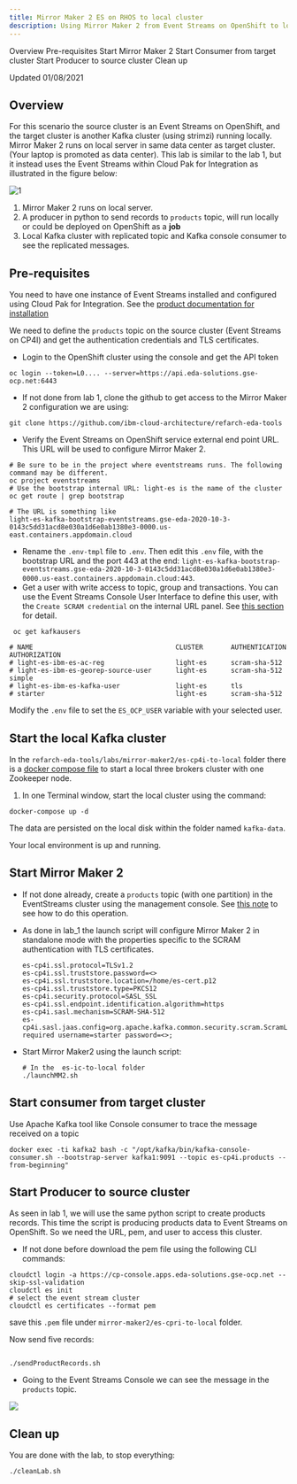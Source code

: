```yaml
---
title: Mirror Maker 2 ES on RHOS to local cluster
description: Using Mirror Maker 2 from Event Streams on OpenShift to local cluster
---
```


<AnchorLinks>
  <AnchorLink>Overview</AnchorLink>
  <AnchorLink>Pre-requisites</AnchorLink>
  <AnchorLink>Start Mirror Maker 2</AnchorLink>
  <AnchorLink>Start Consumer from target cluster</AnchorLink>
  <AnchorLink>Start Producer to source cluster</AnchorLink>
  <AnchorLink>Clean up</AnchorLink>
</AnchorLinks>

Updated 01/08/2021

## Overview

For this scenario the source cluster is an Event Streams on OpenShift, and the target cluster is another Kafka cluster (using strimzi) running locally. Mirror Maker 2 runs on local server in same data center as target cluster. (Your laptop is promoted as data center). This lab is similar to the lab 1, but it instead uses the Event Streams within Cloud Pak for Integration as illustrated in the figure below:

 ![1](../images/mm2-lab2.png)

 1. Mirror Maker 2 runs on local server.
 2. A producer in python to send records to `products` topic, will run locally or could be deployed on OpenShift as a **job**
 3. Local Kafka cluster with replicated topic and Kafka console consumer to see the replicated messages.

## Pre-requisites

You need to have one instance of Event Streams installed and configured using Cloud Pak for Integration. See the [product documentation for installation](https://ibm.github.io/event-streams/installing/installing/)

We need to define the `products` topic on the source cluster (Event Streams on CP4I) and get the authentication credentials and TLS certificates.

* Login to the OpenShift cluster using the console and get the API token

 ```shell
 oc login --token=L0.... --server=https://api.eda-solutions.gse-ocp.net:6443
 ```

* If not done from lab 1, clone the github to get access to the Mirror Maker 2 configuration we are using:

 ```shell
 git clone https://github.com/ibm-cloud-architecture/refarch-eda-tools
 ```

* Verify the Event Streams on OpenShift service external end point URL. This URL will be used to configure Mirror Maker 2. 

 ```shell
 # Be sure to be in the project where eventstreams runs. The following command may be different.
 oc project eventstreams
 # Use the bootstrap internal URL: light-es is the name of the cluster
 oc get route | grep bootstrap

 # The URL is something like
 light-es-kafka-bootstrap-eventstreams.gse-eda-2020-10-3-0143c5dd31acd8e030a1d6e0ab1380e3-0000.us-east.containers.appdomain.cloud 
 ```

* Rename the `.env-tmpl` file to `.env`. Then edit this `.env` file, with the bootstrap URL and the port 443 at the end: `light-es-kafka-bootstrap-eventstreams.gse-eda-2020-10-3-0143c5dd31acd8e030a1d6e0ab1380e3-0000.us-east.containers.appdomain.cloud:443`.
* Get a user with write access to topic, group and transactions. You can use the Event Streams Console User Interface to define this user,  with the `Create SCRAM credential` on the internal URL panel. See [this section](/use-cases/overview/pre-requisites#getting-scram-authentication-from-event-streams-on-openshift) for detail.

 ```shell
  oc get kafkausers

 # NAME                                    CLUSTER       AUTHENTICATION   AUTHORIZATION
 # light-es-ibm-es-ac-reg                  light-es      scram-sha-512    
 # light-es-ibm-es-georep-source-user      light-es      scram-sha-512    simple
 # light-es-ibm-es-kafka-user              light-es      tls   
 # starter                                 light-es      scram-sha-512           
 ```

Modify the `.env` file to set the `ES_OCP_USER` variable with your selected user.

## Start the local Kafka cluster

In the `refarch-eda-tools/labs/mirror-maker2/es-cp4i-to-local` folder there is a [docker compose file](https://raw.githubusercontent.com/refarch-eda-tools/labs/mirror-maker2/es-cp4i-to-local/master/docker-compose.yml) to start a local three brokers cluster with one Zookeeper node.

1. In one Terminal window, start the local cluster using the command:

```shell
docker-compose up -d
```

The data are persisted on the local disk within the folder named `kafka-data`.

Your local environment is up and running.

## Start Mirror Maker 2

* If not done already, create a `products` topic (with one partition) in the EventStreams cluster using the management console. See [this note](/use-cases/overview/pre-requisites#creating-event-streams-topics) to see how to do this operation.
* As done in lab_1 the launch script will configure Mirror Maker 2 in standalone mode with the properties specific to the SCRAM authentication with TLS certificates.

    ```properties
    es-cp4i.ssl.protocol=TLSv1.2
    es-cp4i.ssl.truststore.password=<>
    es-cp4i.ssl.truststore.location=/home/es-cert.p12
    es-cp4i.ssl.truststore.type=PKCS12
    es-cp4i.security.protocol=SASL_SSL
    es-cp4i.ssl.endpoint.identification.algorithm=https
    es-cp4i.sasl.mechanism=SCRAM-SHA-512
    es-cp4i.sasl.jaas.config=org.apache.kafka.common.security.scram.ScramLoginModule required username=starter password=<>;

    ```
 
* Start Mirror Maker2 using the launch script:

    ```shell
    # In the  es-ic-to-local folder
    ./launchMM2.sh
    ```


## Start consumer from target cluster

Use Apache Kafka tool like Console consumer to trace the message received on a topic

```shell
docker exec -ti kafka2 bash -c "/opt/kafka/bin/kafka-console-consumer.sh --bootstrap-server kafka1:9091 --topic es-cp4i.products --from-beginning" 
```


## Start Producer to source cluster

As seen in lab 1, we will use the same python script to create products records. This time the script is producing products data to Event Streams on OpenShift. So we need the URL, pem, and user to access this cluster.


* If not done before download the pem file using the following CLI commands:

 ```shell
 cloudctl login -a https://cp-console.apps.eda-solutions.gse-ocp.net --skip-ssl-validation
 cloudctl es init
 # select the event stream cluster
 cloudctl es certificates --format pem
 ```

 save this `.pem` file under `mirror-maker2/es-cpri-to-local` folder.

 Now send five records:
 
 ```shell
 
 ./sendProductRecords.sh
 ```

 * Going to the Event Streams Console we can see the message in the `products` topic.

![](../images/es-products-topic.png)


## Clean up

You are done with the lab, to stop everything:

```shell
./cleanLab.sh
```

